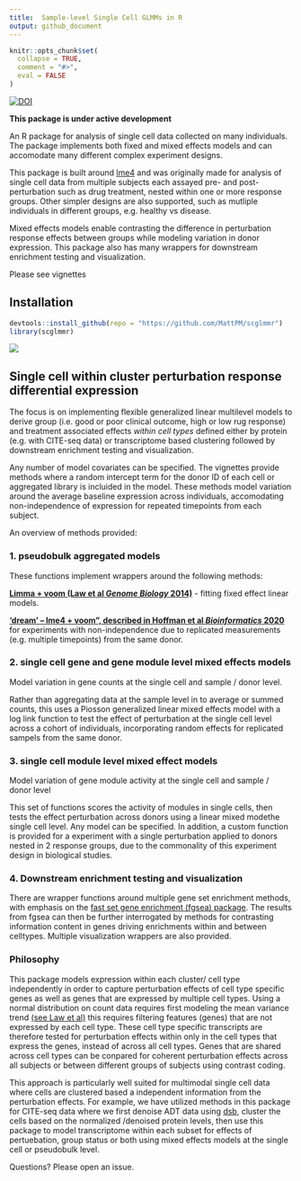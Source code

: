 ```yaml
---
title:  Sample-level Single Cell GLMMs in R
output: github_document
---
```


<!-- README.md is generated from README.Rmd. Please edit that file -->

```r
knitr::opts_chunk$set(
  collapse = TRUE,
  comment = "#>", 
  eval = FALSE
)
```

[![DOI](https://zenodo.org/badge/330215343.svg)](https://zenodo.org/badge/latestdoi/330215343)

**This package is under active development**

An R package for analysis of single cell data collected on many individuals. The package implements both fixed and mixed effects models and can accomodate many different complex experiment designs. 

This package is built around [lme4](https://www.jstatsoft.org/article/view/v067i01) and was originally made for analysis of single cell data from multiple subjects each assayed pre- and post- perturbation such as drug treatment, nested within one or more response groups. Other simpler designs are also supported, such as mutliple individuals in different groups, e.g. healthy vs disease. 

Mixed effects models enable contrasting the difference in perturbation response effects between groups while modeling variation in donor expression. This package also has many wrappers for downstream enrichment testing and visualization.  

Please see vignettes

## Installation  
```r
devtools::install_github(repo = "https://github.com/MattPM/scglmmr")
library(scglmmr)
```

<img src="man/figures/scglmmr.overview.png" />  


## Single cell within cluster perturbation response differential expression 

The focus is on implementing flexible generalized linear multilevel models to derive group (i.e. good or poor clinical outcome, high or low rug response) and treatment associated effects *within cell types* defined either by protein (e.g. with CITE-seq data) or transcriptome based clustering followed by downstream enrichment testing and visualization. 

Any number of model covariates can be specified. The vignettes provide methods where a random intercept term for the donor ID of each cell or aggregated library is incluided in the model. These methods model variation around the average baseline expression across individuals, accomodating  non-independence of expression for repeated timepoints from each subject. 

An overview of methods provided: 

### 1. pseudobulk aggregated models  
These functions implement wrappers around the following methods: 

[**Limma + voom (Law et al *Genome Biology* 2014)**](https://genomebiology.biomedcentral.com/articles/10.1186/gb-2014-15-2-r29) - fitting fixed effect linear models.  

[**'dream' -- lme4 + voom", described in Hoffman et al *Bioinformatics* 2020**](https://doi.org/10.1093/bioinformatics/btaa687) for experiments with non-independence due to replicated measurements (e.g. multiple timepoints) from the same donor. 

### 2. single cell gene and gene module level mixed effects models

Model variation in gene counts at the single cell and sample / donor level.  

Rather than aggregating data at the sample level in to average or summed counts, this uses a Piosson generalized linear mixed effects model with a log link function to test the effect of perturbation at the single cell level across a cohort of individuals, incorporating random effects for replicated sampels from the same donor. 

### 3. single cell module level mixed effect models    

Model variation of gene module activity at the single cell and sample / donor level 

This set of functions scores the activity of modules in single cells, then tests the effect  perturbation across donors using a linear mixed modethe single cell level. Any model can be specified. In addition, a custom function is provided for a experiment with a single perturbation applied to donors nested in 2 response groups, due to the commonality of this experiment design in biological studies. 

### 4. Downstream enrichment testing and visualization
There are wrapper functions around multiple gene set enrichment methods, with emphasis on the [fast set gene enrichment (fgsea) package](https://www.biorxiv.org/content/10.1101/060012v2#disqus_thread). The results from fgsea can then be further interrogated by methods for contrasting information content in genes driving enrichments within and between celltypes. Multiple visualization wrappers are also provided.

### Philosophy 
This package models expression within each cluster/ cell type independently in order to capture perturbation effects of cell type specific genes as well as genes that are expressed by multiple cell types. Using a normal distribution on count data requires first modeling the mean variance trend [(see Law et al)](https://genomebiology.biomedcentral.com/articles/10.1186/gb-2014-15-2-r29) this requires filtering features (genes) that are not expressed by each cell type. These cell type specific transcripts are therefore tested for perturbation effects within only in the cell types that express the genes, instead of across all cell types. Genes that are shared across cell types can be conpared for coherent perturbation effects across all subjects or between different groups of subjects using contrast coding.  

This approach is particularly well suited for multimodal single cell data where cells are clustered based a independent information from the perturbation effects. For example, we have utilized methods in this package for CITE-seq data where we first denoise ADT data using [dsb](https://github.com/niaid/dsb), cluster the cells based on the normalized /denoised protein levels, then use this package to model transcriptome within each subset for effects of pertuebation, group status or both using mixed effects models at the single cell or pseudobulk level. 


<!-- badges: start -->
<!-- badges: end -->

Questions?
Please open an issue. 
